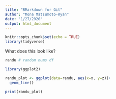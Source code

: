 ```yaml
---
title: "RMarkdown for Git"
author: "Mona Matsumoto-Ryan"
date: "1/27/2020"
output: html_document
---
```


```r
knitr::opts_chunk$set(echo = TRUE)
library(tidyverse)
```

What does this look like?

```r

randu # random nums df

```

```r

library(ggplot2)

randu_plot <- ggplot(data=randu, aes(x=x, y=z))+
  geom_line()


```
```r

print(randu_plot)
```


